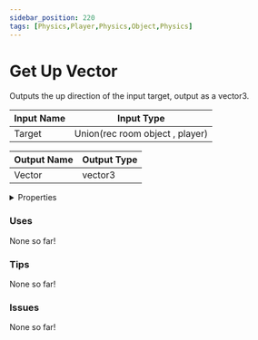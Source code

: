 ```yaml
---
sidebar_position: 220
tags: [Physics,Player,Physics,Object,Physics]
---
```


# Get Up Vector

Outputs the up direction of the input target, output as a vector3.




<EsbSvg />

| Input Name | Input Type |
|-----------|-----------|
| Target | Union(rec room object , player) |

| Output Name | Output Type |
|-----------|-----------|
| Vector | vector3 |


<details>
  <summary>Properties</summary>
  <div>
    <div>
    <table>
      <thead>
        <tr>
          <th>Is beta required?</th>
          <th>❌</th>
        </tr>
        <tr>
          <th>Is this chip a trolling risk?</th>
          <th>❌</th>
        </tr>
        <tr>
          <th>Chip UUID</th>
          <th>824f6801-17b6-4ada-9a97-4f36cef02e8b</th>
        </tr>
      </thead>
    </table>
    </div>
  </div>
</details>

### Uses

None so far!

### Tips

None so far!

### Issues

None so far!